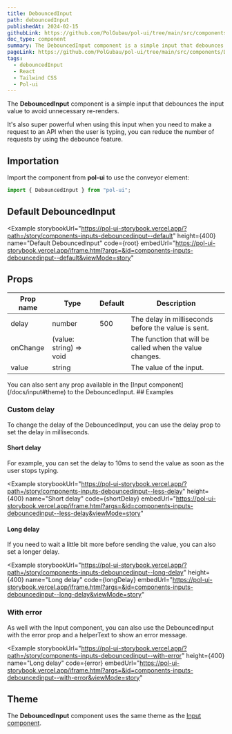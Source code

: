 ```yaml
---
title: DebouncedInput
path: debouncedInput
publishedAt: 2024-02-15
githubLink: https://github.com/PolGubau/pol-ui/tree/main/src/components/DebouncedInput
doc_type: component
summary: The DebouncedInput component is a simple input that debounces the input value to avoid unnecessary re-renders.
pageLink: https://github.com/PolGubau/pol-ui/tree/main/src/components/DebouncedInput
tags:
  - debouncedInput
  - React
  - Tailwind CSS
  - Pol-ui
---
```






The **DebouncedInput** component is a simple input that debounces the input value to avoid unnecessary re-renders.

It's also super powerful when using this input when you need to make a request to an API when the user is typing, you can reduce the number of requests by using the debounce feature.

## Importation

Import the component from **pol-ui** to use the conveyor element:

```jsx
import { DebouncedInput } from "pol-ui";
```

## Default DebouncedInput

<Example
  storybookUrl="https://pol-ui-storybook.vercel.app/?path=/story/components-inputs-debouncedinput--default"
  height={400}
  name="Default DebouncedInput"
  code={root}
  embedUrl="https://pol-ui-storybook.vercel.app/iframe.html?args=&id=components-inputs-debouncedinput--default&viewMode=story"
>
  <RootCode />
</Example>

## Props

| Prop name | Type                    | Default | Description                                              |
| --------- | ----------------------- | ------- | -------------------------------------------------------- |
| delay     | number                  | 500     | The delay in milliseconds before the value is sent.      |
| onChange  | (value: string) => void |         | The function that will be called when the value changes. |
| value     | string                  |         | The value of the input.                                  |

<Callout emoji="💡">
  You can also sent any prop available in the [Input
  component](/docs/input#theme) to the DebouncedInput.
</Callout>
## Examples

### Custom delay

To change the delay of the DebouncedInput, you can use the delay prop to set the delay in milliseconds.

#### Short delay

For example, you can set the delay to 10ms to send the value as soon as the user stops typing.

<Example
  storybookUrl="https://pol-ui-storybook.vercel.app/?path=/story/components-inputs-debouncedinput--less-delay"
  height={400}
  name="Short delay"
  code={shortDelay}
  embedUrl="https://pol-ui-storybook.vercel.app/iframe.html?args=&id=components-inputs-debouncedinput--less-delay&viewMode=story"
>
  <ShortDelay />
</Example>

#### Long delay

If you need to wait a little bit more before sending the value, you can also set a longer delay.

<Example
  storybookUrl="https://pol-ui-storybook.vercel.app/?path=/story/components-inputs-debouncedinput--long-delay"
  height={400}
  name="Long delay"
  code={longDelay}
  embedUrl="https://pol-ui-storybook.vercel.app/iframe.html?args=&id=components-inputs-debouncedinput--long-delay&viewMode=story"
>
  <LongDelay />
</Example>

### With error

As well with the Input component, you can also use the DebouncedInput with the error prop and a helperText to show an error message.

<Example
  storybookUrl="https://pol-ui-storybook.vercel.app/?path=/story/components-inputs-debouncedinput--with-error"
  height={400}
  name="Long delay"
  code={error}
  embedUrl="https://pol-ui-storybook.vercel.app/iframe.html?args=&id=components-inputs-debouncedinput--with-error&viewMode=story"
>
  <ErrorCode />
</Example>

## Theme

The **DebouncedInput** component uses the same theme as the [Input component](/docs/input#theme).
